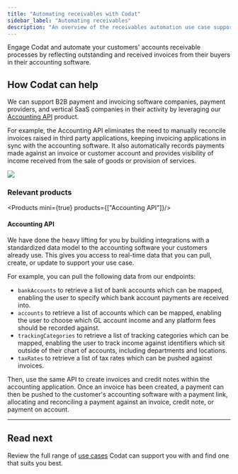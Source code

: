 ---
title: "Automating receivables with Codat"
sidebar_label: "Automating receivables"
description: "An overview of the receivables automation use case supported by Codat"
---


Engage Codat and automate your customers' accounts receivable processes by reflecting outstanding and received invoices from their buyers in their accounting software.

## How Codat can help

We can support B2B payment and invoicing software companies, payment providers, and vertical SaaS companies in their activity by leveraging our [Accounting API](/accounting-api/overview) product. 

For example, the Accounting API eliminates the need to manually reconcile invoices raised in third party applications, keeping invoicing applications in sync with the accounting software. It also automatically records payments made against an invoice or customer account and provides visibility of income received from the sale of goods or provision of services.

![](/img/use-cases/summary-pages/fad7ec95-4automating-receivables.png)

### Relevant products

<Products mini={true} products={["Accounting API"]}/>

#### Accounting API

We have done the heavy lifting for you by building integrations with a standardized data model to the accounting software your customers already use. This gives you access to real-time data that you can pull, create, or update to support your use case.

For example, you can pull the following data from our endpoints:

- `bankAccounts` to retrieve a list of bank accounts which can be mapped, enabling the user to specify which bank account payments are received into.
- `accounts` to retrieve a list of accounts which can be mapped, enabling the user to choose which GL account income and any platform fees should be recorded against.
- `trackingCategories` to retrieve a list of tracking categories which can be mapped, enabling the user to track income against identifiers which sit outside of their chart of accounts, including departments and locations.
- `taxRates` to retrieve a list of tax rates which can be pushed against invoices.

Then, use the same API to create invoices and credit notes within the accounting application. Once an invoice has been created, a payment can then be pushed to the customer's accounting software with a payment link, allocating and reconciling a payment against an invoice, credit note, or payment on account. 

---

## Read next

Review the full range of [use cases](/usecases/overview) Codat can support you with and find one that suits you best.